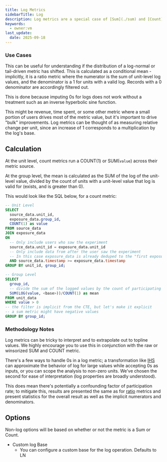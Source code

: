 ```yaml
---
title: Log Metrics
sidebarTitle: Log
description: Log metrics are a special case of [Sum](./sum) and [Count](./count) metrics, where the unit-level metric value is logged before calculating pulse results. This can be configured in the advanced settings of Sum or Count metrics. This defaults to taking the natural log, but a custom base can be specified.
keywords:
  - owner:vm
last_update:
  date: 2025-09-18
---
```


### Use Cases

This can be useful for understanding if the distribution of a log-normal or tail-driven metric has shifted. This is calculated as a conditional mean - implicitly, it is a ratio metric where the numerator is the sum of unit-level log values, and the denominator is a 1 for units with a valid log. Records with a 0 denominator are accordingly filtered out.

This is done because imputing 0s for logs does not work without a treatment such as an inverse hyperbolic sine function.

This might be revenue, time spent, or some other metric where a small portion of users drives most of the metric value, but it's important to drive "bulk" improvements. Log metrics can be thought of as measuring relative change per unit, since an increase of 1 corresponds to a multiplication by the log's base.

## Calculation

At the unit level, count metrics run a COUNT(1) or SUM(`value`) across their metric source.

At the group level, the mean is calculated as the SUM of the log of the unit-level value, divided by the count of units with a unit-level value that log is valid for (exists, and is greater than 0).

This would look like the SQL below, for a count metric:

```sql expandable
-- Unit Level
SELECT
  source_data.unit_id,
  exposure_data.group_id,
  COUNT(1) as value
FROM source_data
JOIN exposure_data
ON
  -- Only include users who saw the experiment
  source_data.unit_id = exposure_data.unit_id
  -- Only include data from after the user saw the experiment
  -- In this case exposure_data is already deduped to the "first exposure"
  AND source_data.timestamp >= exposure_data.timestamp
GROUP BY unit_id, group_id;

-- Group Level
SELECT
  group_id,
  -- divide the sum of the logged values by the count of participating units
  SUM(LOG(value, <base>))/COUNT(1) as mean
FROM unit_data
WHERE value > 0
-- the filter is implicit from the CTE, but let's make it explicit
-- a sum metric might have negative values
GROUP BY group_id;
```

### Methodology Notes

Log metrics can be tricky to interpret and to extrapolate out to topline values. We highly encourage you to use this in conjunction with the raw or winsorized SUM and COUNT metric.

There's a few ways to handle 0s in a log metric; a transformation like [IHS](https://en.wikipedia.org/wiki/Inverse_hyperbolic_functions) can approximate the behavior of log for large values while accepting 0s as inputs, or you can scope the analysis to non-zero units. We've chosen the second for ease of interpretation (log properties are broadly understood).

This does mean there's potentially a confounding factor of participation rate; to mitigate this, results are presented the same as for [ratio]() metrics and present statistics for the overall result as well as the implicit numerators and denominators.

## Options

Non-log options will be based on whether or not the metric is a Sum or Count.

- Custom log Base
  - You can configure a custom base for the log operation. Defaults to LN
